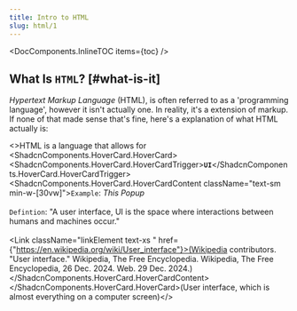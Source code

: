 ```yaml
---
title: Intro to HTML
slug: html/1
---
```


<DocComponents.InlineTOC items={toc} />
## What Is ``HTML``? <span className="inline-flex align-middle"><IoLogoHtml5 className="mdx_Icon" /></span> [#what-is-it]

<span className="text-muted-foreground">_Hypertext Markup Language_</span> (HTML), is often referred to as a 'programming language', however it isn't actually one. In reality, it's a extension of markup. 
If none of that made sense that's fine, here's a explanation of what HTML actually is:

<>HTML is a language that allows for <ShadcnComponents.HoverCard.HoverCard>
        <ShadcnComponents.HoverCard.HoverCardTrigger>__``UI``__</ShadcnComponents.HoverCard.HoverCardTrigger>
        <ShadcnComponents.HoverCard.HoverCardContent className="text-sm min-w-[30vw]">``Example``: _This Popup_ <br/><br/> ``Defintion``: "A user interface, UI is the space where interactions between humans and machines occur."  <br/><br/> <Link className="linkElement text-xs " href={"https://en.wikipedia.org/wiki/User_interface"}>(Wikipedia contributors. "User interface." Wikipedia, The Free Encyclopedia. Wikipedia, The Free Encyclopedia, 26 Dec. 2024. Web. 29 Dec. 2024.)</Link> </ShadcnComponents.HoverCard.HoverCardContent>
    </ShadcnComponents.HoverCard.HoverCard>(User interface, which is almost everything on a computer screen)</>